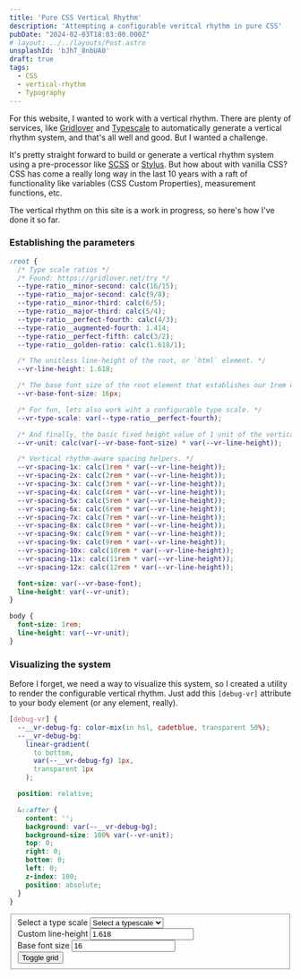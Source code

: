 ```yaml
---
title: 'Pure CSS Vertical Rhythm'
description: 'Attempting a configurable veritcal rhythm in pure CSS'
pubDate: "2024-02-03T18:03:00.000Z"
# layout: ../../layouts/Post.astro
unsplashId: 'bJhT_8nbUA0'
draft: true
tags:
  - CSS
  - vertical-rhythm
  - Typography
---
```


For this website, I wanted to work with a vertical rhythm. There are plenty of services, like
[Gridlover](https://gridlover.net/) and [Typescale](https://typescale.com/) to automatically
generate a vertical rhythm system, and that's all well and good. But I wanted a challenge.

It's pretty straight forward to build or generate a vertical rhythm system using a pre-processor
like [SCSS](#scss) or [Stylus](#stylus). But how about with vanilla CSS? CSS has come a really long
way in the last 10 years with a raft of functionality like variables (CSS Custom Properties),
measurement functions, etc.

The vertical rhythm on this site is a work in progress, so here's how I've done it so far.

### Establishing the parameters

```css
:root {
  /* Type scale ratios */
  /* Found: https://gridlover.net/try */
  --type-ratio__minor-second: calc(16/15);
  --type-ratio__major-second: calc(9/8);
  --type-ratio__minor-third: calc(6/5);
  --type-ratio__major-third: calc(5/4);
  --type-ratio__perfect-fourth: calc(4/3);
  --type-ratio__augmented-fourth: 1.414;
  --type-ratio__perfect-fifth: calc(3/2);
  --type-ratio__golden-ratio: calc(1.618/1);

  /* The unitless line-height of the root, or `html` element. */
  --vr-line-height: 1.618;

  /* The base font size of the root element that establishes our 1rem unit. */
  --vr-base-font-size: 16px;

  /* For fun, lets also work wiht a configurable type scale. */
  --vr-type-scale: var(--type-ratio__perfect-fourth);

  /* And finally, the basic fixed height value of 1 unit of the vertical rhythm. */
  --vr-unit: calc(var(--vr-base-font-size) * var(--vr-line-height));

  /* Vertical rhythm-aware spacing helpers. */
  --vr-spacing-1x: calc(1rem * var(--vr-line-height));
  --vr-spacing-2x: calc(2rem * var(--vr-line-height));
  --vr-spacing-3x: calc(3rem * var(--vr-line-height));
  --vr-spacing-4x: calc(4rem * var(--vr-line-height));
  --vr-spacing-5x: calc(5rem * var(--vr-line-height));
  --vr-spacing-6x: calc(6rem * var(--vr-line-height));
  --vr-spacing-7x: calc(7rem * var(--vr-line-height));
  --vr-spacing-8x: calc(8rem * var(--vr-line-height));
  --vr-spacing-9x: calc(9rem * var(--vr-line-height));
  --vr-spacing-9x: calc(9rem * var(--vr-line-height));
  --vr-spacing-10x: calc(10rem * var(--vr-line-height));
  --vr-spacing-11x: calc(11rem * var(--vr-line-height));
  --vr-spacing-12x: calc(12rem * var(--vr-line-height));

  font-size: var(--vr-base-font);
  line-height: var(--vr-unit);
}

body {
  font-size: 1rem;
  line-height: var(--vr-unit);
}
```

### Visualizing the system

Before I forget, we need a way to visualize this system, so I created a utility to render the
configurable vertical rhythm. Just add this `[debug-vr]` attribute to your body element (or any
element, really).

```css
[debug-vr] {
  --__vr-debug-fg: color-mix(in hsl, cadetblue, transparent 50%);
  --__vr-debug-bg:
    linear-gradient(
      to bottom,
      var(--__vr-debug-fg) 1px,
      transparent 1px
    );

  position: relative;

  &::after {
    content: '';
    background: var(--__vr-debug-bg);
    background-size: 100% var(--vr-unit);
    top: 0;
    right: 0;
    bottom: 0;
    left: 0;
    z-index: 100;
    position: absolute;
  }
}
```

<form id="vr-playground">
  <fieldset class="fields">
    <div class="field">
      <label for="set-type-scale">Select a type scale</label>
      <select id="set-type-scale">
        <option selected>Select a typescale</option>
        <option value="minor-second">minor-second</option>
        <option value="major-second">major-second</option>
        <option value="minor-third">minor-third</option>
        <option value="major-third">major-third</option>
        <option value="perfect-fourth">perfect-fourth</option>
        <option value="augmented-fourth">augmented-fourth</option>
        <option value="perfect-fifth">perfect-fifth</option>
        <option value="golden-ratio">golden-ratio</option>
      </select>
    </div>
    <div class="field">
      <label for="line-height">Custom line-height</label>
      <input type="number" id="line-height" placeholder="Set a line-height" value="1.618" />
    </div>
    <div class="field">
      <label for="base-font-size">Base font size</label>
      <input type="number" id="base-font-size" placeholder="Set a base font size (px)" value="16" />
    </div>
    <button id="toggle-grid" type="button">Toggle grid</button>
  </fieldset>
</form>
